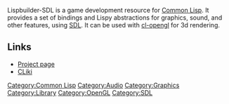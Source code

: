 Lispbuilder-SDL is a game development resource for [[Common Lisp]]. It provides a set of bindings and Lispy abstractions for graphics, sound, and other features, using [[SDL]]. It can be used with [[cl-opengl]] for 3d rendering.

== Links ==
* [http://code.google.com/p/lispbuilder/wiki/LispbuilderSDL Project page]
* [http://www.cliki.net/lispbuilder-sdl CLiki]

[[Category:Common Lisp]]
[[Category:Audio]]
[[Category:Graphics]]
[[Category:Library]]
[[Category:OpenGL]]
[[Category:SDL]]